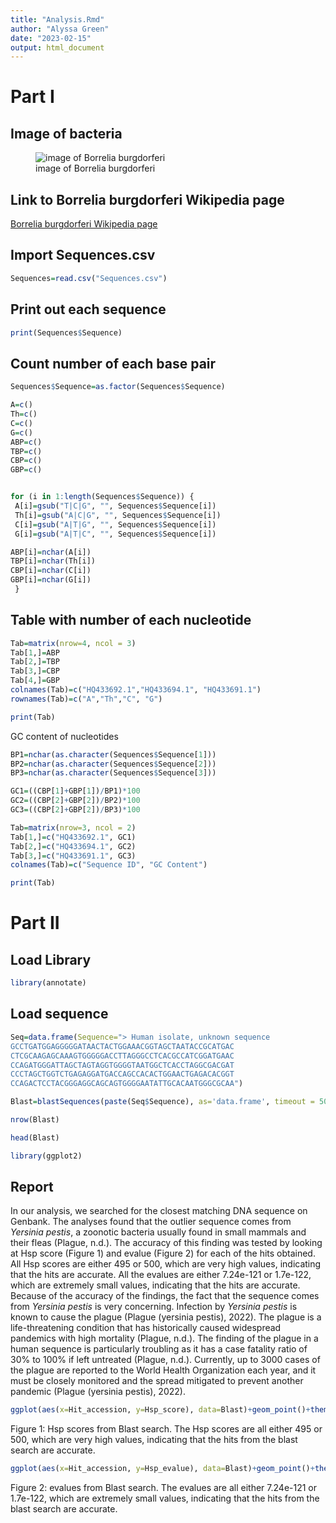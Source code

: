 ```yaml
---
title: "Analysis.Rmd"
author: "Alyssa Green"
date: "2023-02-15"
output: html_document
---
```


# Part I

## Image of bacteria
![image of Borrelia burgdorferi](Bac.png)

## Link to Borrelia burgdorferi Wikipedia page
[Borrelia burgdorferi Wikipedia page](https://en.wikipedia.org/wiki/Borrelia_burgdorferi)

## Import Sequences.csv
```r
Sequences=read.csv("Sequences.csv")
```

## Print out each sequence
```r
print(Sequences$Sequence)
```

## Count number of each base pair
```r
Sequences$Sequence=as.factor(Sequences$Sequence)

A=c()
Th=c()
C=c()
G=c()
ABP=c()
TBP=c()
CBP=c()
GBP=c()


for (i in 1:length(Sequences$Sequence)) {
 A[i]=gsub("T|C|G", "", Sequences$Sequence[i])
 Th[i]=gsub("A|C|G", "", Sequences$Sequence[i]) 
 C[i]=gsub("A|T|G", "", Sequences$Sequence[i])
 G[i]=gsub("A|T|C", "", Sequences$Sequence[i])

ABP[i]=nchar(A[i])
TBP[i]=nchar(Th[i])
CBP[i]=nchar(C[i])
GBP[i]=nchar(G[i])
 }
```


## Table with number of each nucleotide
```r
Tab=matrix(nrow=4, ncol = 3)
Tab[1,]=ABP
Tab[2,]=TBP
Tab[3,]=CBP
Tab[4,]=GBP
colnames(Tab)=c("HQ433692.1","HQ433694.1", "HQ433691.1")
rownames(Tab)=c("A","Th","C", "G")

print(Tab)
```


GC content of nucleotides
```r
BP1=nchar(as.character(Sequences$Sequence[1]))
BP2=nchar(as.character(Sequences$Sequence[2]))
BP3=nchar(as.character(Sequences$Sequence[3]))

GC1=((CBP[1]+GBP[1])/BP1)*100
GC2=((CBP[2]+GBP[2])/BP2)*100
GC3=((CBP[2]+GBP[2])/BP3)*100

Tab=matrix(nrow=3, ncol = 2)
Tab[1,]=c("HQ433692.1", GC1)
Tab[2,]=c("HQ433694.1", GC2)
Tab[3,]=c("HQ433691.1", GC3)
colnames(Tab)=c("Sequence ID", "GC Content")

print(Tab)
```

# Part II

## Load Library
```r
library(annotate)
```
## Load sequence
```r
Seq=data.frame(Sequence="> Human isolate, unknown sequence
GCCTGATGGAGGGGGATAACTACTGGAAACGGTAGCTAATACCGCATGAC
CTCGCAAGAGCAAAGTGGGGGACCTTAGGGCCTCACGCCATCGGATGAAC
CCAGATGGGATTAGCTAGTAGGTGGGGTAATGGCTCACCTAGGCGACGAT
CCCTAGCTGGTCTGAGAGGATGACCAGCCACACTGGAACTGAGACACGGT
CCAGACTCCTACGGGAGGCAGCAGTGGGGAATATTGCACAATGGGCGCAA")
```

```r
Blast=blastSequences(paste(Seq$Sequence), as='data.frame', timeout = 500)
```

```r
nrow(Blast)
```

```r
head(Blast)
```

```r
library(ggplot2)
```

## Report

In our analysis, we searched for the closest matching DNA sequence on Genbank. The analyses found that the outlier sequence comes from *Yersinia pestis*, a zoonotic bacteria usually found in small mammals and their fleas (Plague, n.d.). The accuracy of this finding was tested by looking at Hsp score (Figure 1) and evalue (Figure 2) for each of the hits obtained. All Hsp scores are either 495 or 500, which are very high values, indicating that the hits are accurate. All the evalues are either 7.24e-121 or 1.7e-122, which are extremely small values, indicating that the hits are accurate. Because of the accuracy of the findings, the fact that the sequence comes from *Yersinia pestis* is very concerning. Infection by *Yersinia pestis* is known to cause the plague (Plague (yersinia pestis), 2022). The plague is a life-threatening condition that has historically caused widespread pandemics with high mortality (Plague, n.d.). The finding of the plague in a human sequence is particularly troubling as it has a case fatality ratio of 30% to 100% if left untreated (Plague, n.d.). Currently, up to 3000 cases of the plague are reported to the World Health Organization each year, and it must be closely monitored and the spread mitigated to prevent another pandemic (Plague (yersinia pestis), 2022).

```r
ggplot(aes(x=Hit_accession, y=Hsp_score), data=Blast)+geom_point()+theme_bw()+theme(axis.text.x = element_text(angle = 90, vjust = 0.5, hjust=1))+labs(x="Hit accession", y="Hsp score")
```
Figure 1: Hsp scores from Blast search. The Hsp scores are all either 495 or 500, which are very high values, indicating that the hits from the blast search are accurate.

```r
ggplot(aes(x=Hit_accession, y=Hsp_evalue), data=Blast)+geom_point()+theme_bw()+theme(axis.text.x = element_text(angle = 90, vjust = 0.5, hjust=1))+labs(x="Hit accession", y="evalue")
```
Figure 2: evalues from Blast search. The evalues are all either 7.24e-121 or 1.7e-122, which are extremely small values, indicating that the hits from the blast search are accurate.
